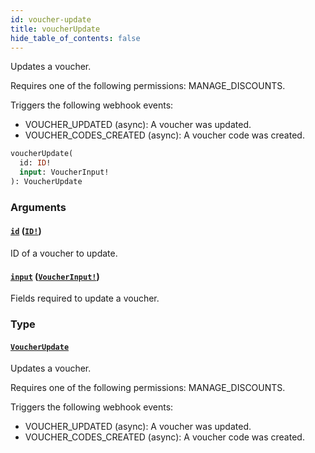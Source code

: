 ```yaml
---
id: voucher-update
title: voucherUpdate
hide_table_of_contents: false
---
```


Updates a voucher.

Requires one of the following permissions: MANAGE_DISCOUNTS.

Triggers the following webhook events:

- VOUCHER_UPDATED (async): A voucher was updated.
- VOUCHER_CODES_CREATED (async): A voucher code was created.

```graphql
voucherUpdate(
  id: ID!
  input: VoucherInput!
): VoucherUpdate
```

### Arguments

#### [`id`](#) ([`ID!`](../../../developer/api-reference/scalars/id))

ID of a voucher to update.

#### [`input`](#) ([`VoucherInput!`](../../../developer/api-reference/inputs/voucher-input))

Fields required to update a voucher.

### Type

#### [`VoucherUpdate`](../../../developer/api-reference/objects/voucher-update)

Updates a voucher.

Requires one of the following permissions: MANAGE_DISCOUNTS.

Triggers the following webhook events:

- VOUCHER_UPDATED (async): A voucher was updated.
- VOUCHER_CODES_CREATED (async): A voucher code was created.
